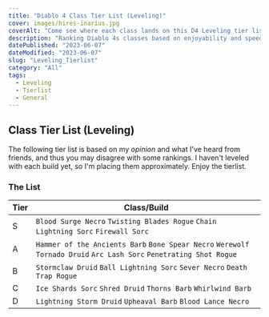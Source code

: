 ```yaml
---
title: "Diablo 4 Class Tier List (Leveling)"
cover: images/hires-inarius.jpg
coverAlt: "Come see where each class lands on this D4 Leveling tier list"
description: "Ranking Diablo 4s classes based on enjoyability and speed while leveling 1-50"
datePublished: "2023-06-07"
dateModified: "2023-06-07"
slug: "Leveling_Tierlist"
category: "All"
tags:
  - Leveling
  - Tierlist
  - General
---
```

## Class Tier List (Leveling)

The following tier list is based on my *opinion* and what I've heard from friends, and thus you may disagree with some rankings. I haven't leveled with each build yet, so I'm placing them approximately. Enjoy the tierlist.


### The List


| Tier | Class/Build |
| ---- | ----------- |
| S  |  `Blood Surge Necro` `Twisting Blades Rogue` `Chain Lightning Sorc` `Firewall Sorc` |
| A  | `Hammer of the Ancients Barb` `Bone Spear Necro`  `Werewolf Tornado Druid` `Arc Lash Sorc` `Penetrating Shot Rogue`|
| B  | `Stormclaw Druid` `Ball Lightning Sorc` `Sever Necro` `Death Trap Rogue`|
| C  | `Ice Shards Sorc` `Shred Druid` `Thorns Barb` `Whirlwind Barb`  |
| D  | `Lightning Storm Druid` `Upheaval Barb` `Blood Lance Necro`|



